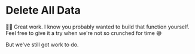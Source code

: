 # Delete All Data

🧝‍♂️ Great work. I know you probably wanted to build that function yourself. Feel
free to give it a try when we're not so crunched for time 😅

But we've still got work to do.
